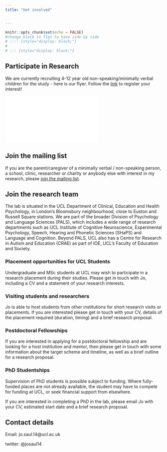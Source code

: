 ```yaml
---
title: "Get involved"


---
```


```r
knitr::opts_chunk$set(echo = FALSE)
#change block to flex to have side by side
# :::: {style="display: block;"}  
# 
# ::: {style="display: block;"}
```

## Participate in Research

We are currently recruiting 4-12 year old non-speaking/minimally verbal children for the study - here is our flyer. Follow the [link](https://tinyurl.com/SUform1) to register your interest!

![](images/Flyer.pdf){}

## Join the mailing list

If you are the parent/caregiver of a minimally verbal / non-speaking person, a school, clinic, researcher or charity or anybody else with interest in my research, please [join the mailing list](https://qualtrics.ucl.ac.uk/jfe/form/SV_eKFsRuePNDwuk8C). 


## Join the research team

The lab is situated in the UCL Department of Clinical, Education and Health Psychology, in London's Bloomsbury neighbourhood, close to Euston and Russell Square stations. We are part of the broader Division of Psychology and Language Sciences (PALS), which includes a wide range of research departments such as UCL Institute of Cognitive Neuroscience, Experimental Psychology, Speech, Hearing and Phonetic Sciences (SHaPS) and Language and Cognition. Beyond PALS, UCL also has a Centre for Research in Autism and Education (CRAE) as part of IOE, UCL's Faculty of Education and Society.

### Placement opportunities for UCL Students

Undergraduate and MSc students at UCL may wish to participate in a research placement during their studies. Please get in touch with Jo, including a CV and a statement of your research interests.

### Visiting students and researchers

Jo is able to host students from other institutions for short research visits or placements. If you are interested please get in touch with your CV, details of the placement required (duration, timing) and a brief research proposal.

### Postdoctoral Fellowships

If you are interested in applying for a postdoctoral fellowship and are looking for a host institution and mentor, then please get in touch with some information about the target scheme and timeline, as well as a brief outline for a research proposal.

### PhD Studentships

Supervision of PhD students is possible subject to funding. Where fully-funded places are not already available, the student may have to compete for funding at UCL, or seek financial support from elsewhere.

If you are interested in completing a PhD in the lab, please email Jo with your CV, estimated start date and a brief research proposal.



## Contact details

Email: jo.saul.14@ucl.ac.uk

twitter: @josaul14
